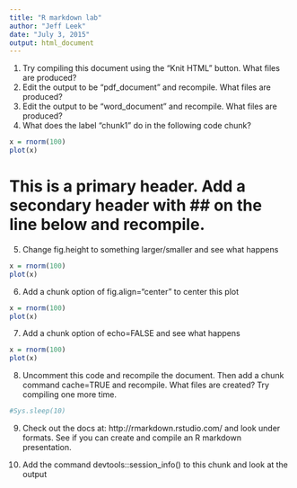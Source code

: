 ```yaml
---
title: "R markdown lab"
author: "Jeff Leek"
date: "July 3, 2015"
output: html_document
---
```


1. Try compiling this document using the "Knit HTML" button. What files are produced?
2. Edit the output to be "pdf_document" and recompile. What files are produced?
3. Edit the output to be "word_document" and recompile. What files are produced?
4. What does the label "chunk1" do in the following code chunk?

```r
x = rnorm(100)
plot(x)
```

# This is a primary header. Add a secondary header with ## on the line below and recompile.


5. Change fig.height to something larger/smaller and see what happens

```r
x = rnorm(100)
plot(x)
```

6. Add a chunk option of fig.align="center" to center this plot

```r
x = rnorm(100)
plot(x)
```

7. Add a chunk option of echo=FALSE and see what happens

```r
x = rnorm(100)
plot(x)
```

8. Uncomment this code and recompile the document. Then add a chunk command cache=TRUE and recompile. What files are created? Try compiling one more time. 

```r
#Sys.sleep(10)
```

9. Check out the docs at: http://rmarkdown.rstudio.com/ and look under formats. See if you can create and compile an R markdown presentation. 

10. Add the command devtools::session_info() to this chunk and look at the output

```r

```




